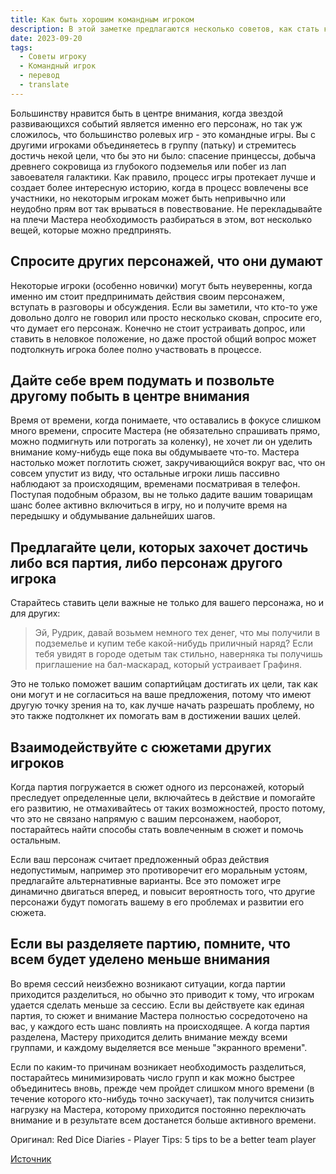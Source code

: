 ```yaml
---
title: Как быть хорошим командным игроком
description: В этой заметке предлагаются несколько советов, как стать командным игроком.
date: 2023-09-20
tags:
  - Советы игроку
  - Командный игрок
  - перевод
  - translate
---
```


Большинству нравится быть в центре внимания, когда звездой развивающихся событий является именно его персонаж, но так уж сложилось, что большинство ролевых игр - это командные игры. Вы с другими игроками объединяетесь в группу (патьку) и стремитесь достичь некой цели, что бы это ни было: спасение принцессы, добыча древнего сокровища из глубокого подземелья или побег из лап завоевателя галактики. Как правило, процесс игры протекает лучше и создает более интересную историю, когда в процесс вовлечены все участники, но некоторым игрокам может быть непривычно или неудобно прям вот так врываться в повествование. Не перекладывайте на плечи Мастера необходимость разбираться в этом, вот несколько вещей, которые можно предпринять.

## Спросите других персонажей, что они думают

Некоторые игроки (особенно новички) могут быть неуверенны, когда именно им стоит предпринимать действия своим персонажем, вступать в разговоры и обсуждения. Если вы заметили, что кто-то уже довольно долго не говорил или просто несколько скован, спросите его, что думает его персонаж. Конечно не стоит устраивать допрос, или ставить в неловкое положение, но даже простой общий вопрос может подтолкнуть игрока более полно участвовать в процессе.

## Дайте себе врем подумать и позвольте другому побыть в центре внимания

Время от времени, когда понимаете, что оставались в фокусе слишком много времени, спросите Мастера (не обязательно спрашивать прямо, можно подмигнуть или потрогать за коленку), не хочет ли он уделить внимание кому-нибудь еще пока вы обдумываете что-то. Мастера настолько может поглотить сюжет, закручивающийся вокруг вас, что он совсем упустит из виду, что остальные игроки лишь пассивно наблюдают за происходящим, временами посматривая в телефон. Поступая подобным образом, вы не только дадите вашим товарищам шанс более активно включиться в игру, но и получите время на передышку и обдумывание дальнейших шагов.

## Предлагайте цели, которых захочет достичь либо вся партия, либо персонаж другого игрока

Старайтесь ставить цели важные не только для вашего персонажа, но и для других:

> Эй, Рудрик, давай возьмем немного тех денег, что мы получили в подземелье и купим тебе какой-нибудь приличный наряд? Если тебя увидят в городе одетым так стильно, наверняка ты получишь приглашение на бал-маскарад, который устраивает Графиня.

Это не только поможет вашим сопартийцам достигать их цели, так как они могут и не согласиться на ваше предложения, потому что имеют другую точку зрения на то, как лучше начать разрешать проблему, но это также подтолкнет их помогать вам в достижении ваших целей.

## Взаимодействуйте с сюжетами других игроков

Когда партия погружается в сюжет одного из персонажей, который преследует определенные цели, включайтесь в действие и помогайте его развитию, не отмахивайтесь от таких возможностей, просто потому, что это не связано напрямую с вашим персонажем, наоборот, постарайтесь найти способы стать вовлеченным в сюжет и помочь остальным.

Если ваш персонаж считает предложенный образ действия недопустимым, например это противоречит его моральным устоям, предлагайте альтернативные варианты. Все это поможет игре динамично двигаться вперед, и повысит вероятность того, что другие персонажи будут помогать вашему в его проблемах и развитии его сюжета.

## Если вы разделяете партию, помните, что всем будет уделено меньше внимания

Во время сессий неизбежно возникают ситуации, когда партии приходится разделиться, но обычно это приводит к тому, что игрокам удается сделать меньше за сессию. Если вы действуете как единая партия, то сюжет и внимание Мастера полностью сосредоточено на вас, у каждого есть шанс повлиять на происходящее. А когда партия разделена, Мастеру приходится делить внимание между всеми группами, и каждому выделяется все меньше "экранного времени".

Если по каким-то причинам возникает необходимость разделиться, постарайтесь минимизировать число групп и как можно быстрее объединитесь вновь, прежде чем пройдет слишком много времени (в течение которого кто-нибудь точно заскучает), так получится снизить нагрузку на Мастера, которому приходится постоянно переключать внимание и в результате всем достанется больше активного времени.

Оригинал: Red Dice Diaries - Player Tips: 5 tips to be a better team player

[Источник ](https://tentaculus.ru/archive/articles/How_to_be_a_good_team_player.html)
